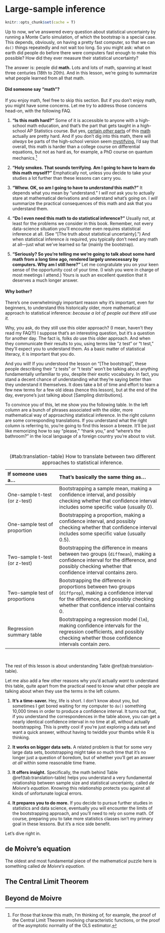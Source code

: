 # Large-sample inference

```r
knitr::opts_chunk$set(cache = T)
```

Up to now, we've answered every question about statistical uncertainty by running a Monte Carlo simulation, of which the bootstrap is a special case.  This depends, obviously, on having a pretty fast computer, so that we can `do()` things repeatedly and not wait too long.  So you might ask: what on earth did people do before there were computers fast enough to make this possible?  How did they ever measure their statistical uncertainty?  

The answer is: people did __math.__  Lots and lots of math, spanning at least three centuries (18th to 20th).  And in this lesson, we're going to summarize what people learned from all that math.  


#### Did someone say "math"? {-}

If you enjoy math, feel free to skip this section.  But if you don't enjoy math, you might have some concerns.  Let me try to address those concerns head-on, with the following FAQ.

(1) __"Is this math hard?"__  Some of it is accessible to anyone with a high-school math education, and that's the part that gets taught in a high-school AP Statistics course.  But yes, [certain _other_ parts](https://www.cs.toronto.edu/~yuvalf/CLT.pdf) of this [math](http://cameron.econ.ucdavis.edu/e240a/asymptotic.pdf) actually are pretty hard.  And if you don't dig into this math, there will _always_ be parts of the high-school version seem [mystifying.](https://shoichimidorikawa.github.io/Lec/ProbDistr/t-e.pdf)  I'd say that overall, this math is harder than a college course on differential equations, but not as hard as, for example, a PhD course on quantum mechanics.^[For those that know this math, I'm thinking of, for example, the proof of the Central Limit Theorem involving characteristic functions, or the proof of the asymptotic normality of the OLS estimator.]   <!-- Although if you're the kind of person who likes to compute [Fourier transforms](https://en.wikipedia.org/wiki/Characteristic_function_(probability_theory)) as a morning warm-up for the _real_ work you plan to do today on [Radon-Nikodym derivatives](https://en.wikipedia.org/wiki/Radon%E2%80%93Nikodym_theorem), you would no doubt find all of it pretty straightforward. --> 


(2) __"Holy smokes.  That sounds terrifying.  Am I going to have to learn do this math myself?"__ Emphatically not, unless you decide to take your studies a lot further than these lessons can carry you.  

(3) __"Whew.  OK, so am I going to have to _understand_ this math?"__  It depends what you mean by "understand."   I _will not_ ask you to actually stare at mathematical derivations and understand what's going on.  I _will_ summarize the practical consequences of this math and ask that you understand them.  

(4) __"Do I even need this math to do statistical inference?"__  Usually not, at least for the problems we consider in this book.  Remember, not every data-science situation you'll encounter even requires statistical inference at all.  (See "[The truth about statistical uncertainty].") And when statistical inference _is_ required, you typically don't need any math at all---just what we've learned so far (mainly the bootstrap).    

(5) __"Seriously?  So you're telling me we're going to talk about some hard math from a long time ago, rendered largely unnecessary by computers.  Why am I still here?"__  Let me congratulate you on your keen sense of the opportunity cost of your time.  (I wish you were in charge of most meetings I attend.)  Yours is such an excellent question that it deserves a much longer answer.  


#### Why bother? {-}

There's one overwhelmingly important reason why it's important, even for beginners, to understand this historically older, more mathematical approach to statistical inference: _because a lot of people out there still use it._  

Why, you ask, do they still use this older approach?  (I mean, haven't they read my FAQ?!)  I suppose that's an interesting question, but it's a question for another day.  The fact is, folks _do_ use this older approach.  And when they communicate their results to you, using terms like "z test" or "t test," they'll expect you to understand them.  As a basic matter of statistical literacy, it is important that you do.

And you will!  If you understood the lesson on "[The bootstrap]", these people describing their "z tests" or "t tests" won't be talking about anything fundamentally unfamiliar to you, despite their exotic vocabulary.  In fact, you stand a decent chance of understanding what they're saying better than they understand it themselves.  It does take a bit of time and effort to learn a few new terms for a few old ideas (hence this lesson), but at the end of the day, everyone's just talking about [Sampling distributions].  

To convince you of this, let me show you the following table.  In the left column are a bunch of phrases associated with the older, more mathematical way of approaching statistical inference.  In the right column are some corresponding translations.  If you understand what the right column is referring to, you're going to find this lesson a breeze.  It'll be just like memorizing how to say "please," "thank you," and "where's the bathroom?" in the local language of a foreign country you're about to visit.  


<br>

Table: (\#tab:translation-table) How to translate between two different approaches to statistical inference.

| If someone uses a...  | That's basically the same thing as...|
|:-------------------|:--------------------------------------|
| One-sample t-test (or z-test)  | Bootstrapping a sample mean, making a confidence interval, and possibly checking whether that confidence interval includes some specific value (usually 0).        |
| One-sample test of proportion  | Bootstrapping a proportion, making a confidence interval, and possibly checking whether that confidence interval includes some specific value (usually 0.5).                                     |
| Two-sample t-test (or z-test)       | Bootstrapping the difference in means between two groups (`diffmean`), making a confidence interval for the difference, and possibly checking whether that confidence interval contains zero.    |
| Two-sample test of proportions | Bootstrapping the difference in proportions between two groups (`diffprop`), making a confidence interval for the difference, and possibly checking whether that confidence interval contains 0. |
| Regression summary table       | Bootstrapping a regression model (`lm`), making confidence intervals for the regression coefficients, and possibly checking whether those confidence intervals contain zero.    |

<br>

The rest of this lesson is about understanding Table \@ref(tab:translation-table).  

Let me also add a few other reasons why you'd actually _want_ to understand this table, quite apart from the practical need to know what other people are talking about when they use the terms in the left column.  

(1) __It's a time-saver.__  Hey, life is short.  I don't know about you, but sometimes I get bored waiting for my computer to `do()` something 10,000 times in order to produce a confidence interval.  It turns out that, if you understand the correspondences in the table above, you can get a nearly identical confidence interval in no time at all, without actually bootstrapping.  This is pretty cool if you're just exploring a data set and want a quick answer, without having to twiddle your thumbs while R is thinking.  

(2) __It works on bigger data sets.__  A related problem is that for some very large data sets, bootstrapping might take _so_ much time that it's no longer just a question of boredom, but of whether you'll get an answer _at all_ within some reasonable time frame.  

(3) __It offers insight.__  Specifically, the math behind Table \@ref(tab:translation-table) helps you understand a very fundamental relationship between sample size and statistical uncertainty, called _de Moivre's equation_.  Knowing this relationship protects you against all kinds of unfortunate logical errors.  

(4) __It prepares you to do more.__  If you decide to pursue further studies in statistics and data science, eventually you will encounter the limits of the bootstrapping approach, and you'll need to rely on some math.  Of course, preparing you to take more statistics classes isn't my primary goal in these lessons.   But it's a nice side benefit.  

Let's dive right in.  

## de Moivre's equation

The oldest and most fundamental piece of the mathematical puzzle here is something called _de Moivre's equation._  

## The Central Limit Theorem  


## Beyond de Moivre


